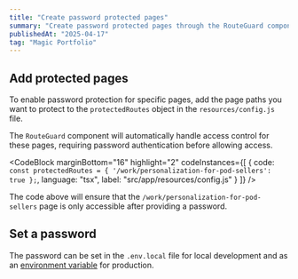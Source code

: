 ```yaml
---
title: "Create password protected pages"
summary: "Create password protected pages through the RouteGuard component."
publishedAt: "2025-04-17"
tag: "Magic Portfolio"
---
```


## Add protected pages

To enable password protection for specific pages, add the page paths you want to protect to the `protectedRoutes` object in the `resources/config.js` file.

The `RouteGuard` component will automatically handle access control for these pages, requiring password authentication before allowing access.

<CodeBlock
    marginBottom="16"
    highlight="2"
    codeInstances={[
  {
    code:
`const protectedRoutes = {
  '/work/personalization-for-pod-sellers': true
};`,
    language: "tsx",
    label: "src/app/resources/config.js"
  }
]} />

The code above will ensure that the `/work/personalization-for-pod-sellers` page is only accessible after providing a password. 

## Set a password

The password can be set in the `.env.local` file for local development and as an [environment variable](https://vercel.com/docs/environment-variables) for production.